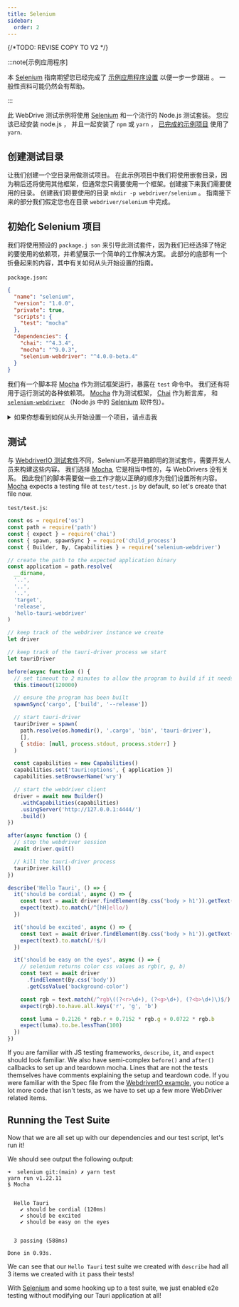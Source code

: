 ```yaml
---
title: Selenium
sidebar:
  order: 2
---
```

{/*TODO: REVISE COPY TO V2 */}


:::note[示例应用程序]

本 [Selenium][] 指南期望您已经完成了 [示例应用程序设置][] 以便一步一步跟进 。 一般性资料可能仍然会有帮助。

:::

此 WebDrive 测试示例将使用 [Selenium][] 和一个流行的 Node.js 测试套装。 您应该已经安装 node.js ， 并且一起安装了 `npm` 或 `yarn` ， [已完成的示例项目][] 使用了 `yarn`.

## 创建测试目录

让我们创建一个空目录用做测试项目。 在此示例项目中我们将使用嵌套目录，因为稍后还将使用其他框架，但通常您只需要使用一个框架。创建接下来我们需要使用的目录。 创建我们将要使用的目录 `mkdir -p webdriver/selenium` 。 指南接下来的部分我们假定您也在目录 `webdriver/selenium` 中完成。

## 初始化 Selenium 项目

我们将使用预设的 `package.j son` 来引导此测试套件，因为我们已经选择了特定的要使用的依赖项，并希望展示一个简单的工作解决方案。 此部分的底部有一个折叠起来的内容，其中有关如何从头开始设置的指南。

`package.json`:

```json
{
  "name": "selenium",
  "version": "1.0.0",
  "private": true,
  "scripts": {
    "test": "mocha"
  },
  "dependencies": {
    "chai": "^4.3.4",
    "mocha": "^9.0.3",
    "selenium-webdriver": "^4.0.0-beta.4"
  }
}
```

我们有一个脚本将 [Mocha][] 作为测试框架运行，暴露在 `test` 命令中。 我们还有将用于运行测试的各种依赖项。 [Mocha][] 作为测试框架， [Chai][] 作为断言库， 和 [`selenium-webdriver`][] （Node.js 中的 [Selenium][] 软件包）。

<details>
<summary>如果你想看到如何从头开始设置一个项目，请点击我</summary>

如果你想从头安装依赖关系，只需运行以下命令。

<CommandTabs
	npm="npm install mocha chai selenium-webdriver"
	yarn="yarn add mocha chai selenium-webdriver"
/>

我建议将 `"test": "mocha"` 命令添加到 `package.json` 的 `"scripts"` 中，这样运行 Mocha 只需要执行

<CommandTabs
	npm="npm test"
	yarn="yarn test"
/>

</details>

## 测试

与 [WebdriverIO 测试套件](webdriverio#config)不同，Selenium不是开箱即用的测试套件，需要开发人员来构建这些内容。 我们选择 [Mocha][], 它是相当中性的，与 WebDrivers 没有关系。 因此我们的脚本需要做一些工作才能以正确的顺序为我们设置所有内容。 [Mocha][] expects a testing file at `test/test.js` by default, so let's create that file now.

`test/test.js`:

```js
const os = require('os')
const path = require('path')
const { expect } = require('chai')
const { spawn, spawnSync } = require('child_process')
const { Builder, By, Capabilities } = require('selenium-webdriver')

// create the path to the expected application binary
const application = path.resolve(
  __dirname,
  '..',
  '..',
  '..',
  'target',
  'release',
  'hello-tauri-webdriver'
)

// keep track of the webdriver instance we create
let driver

// keep track of the tauri-driver process we start
let tauriDriver

before(async function () {
  // set timeout to 2 minutes to allow the program to build if it needs to
  this.timeout(120000)

  // ensure the program has been built
  spawnSync('cargo', ['build', '--release'])

  // start tauri-driver
  tauriDriver = spawn(
    path.resolve(os.homedir(), '.cargo', 'bin', 'tauri-driver'),
    [],
    { stdio: [null, process.stdout, process.stderr] }
  )

  const capabilities = new Capabilities()
  capabilities.set('tauri:options', { application })
  capabilities.setBrowserName('wry')

  // start the webdriver client
  driver = await new Builder()
    .withCapabilities(capabilities)
    .usingServer('http://127.0.0.1:4444/')
    .build()
})

after(async function () {
  // stop the webdriver session
  await driver.quit()

  // kill the tauri-driver process
  tauriDriver.kill()
})

describe('Hello Tauri', () => {
  it('should be cordial', async () => {
    const text = await driver.findElement(By.css('body > h1')).getText()
    expect(text).to.match(/^[hH]ello/)
  })

  it('should be excited', async () => {
    const text = await driver.findElement(By.css('body > h1')).getText()
    expect(text).to.match(/!$/)
  })

  it('should be easy on the eyes', async () => {
    // selenium returns color css values as rgb(r, g, b)
    const text = await driver
      .findElement(By.css('body'))
      .getCssValue('background-color')

    const rgb = text.match(/^rgb\((?<r>\d+), (?<g>\d+), (?<b>\d+)\)$/).groups
    expect(rgb).to.have.all.keys('r', 'g', 'b')

    const luma = 0.2126 * rgb.r + 0.7152 * rgb.g + 0.0722 * rgb.b
    expect(luma).to.be.lessThan(100)
  })
})
```

If you are familiar with JS testing frameworks, `describe`, `it`, and `expect` should look familiar. We also have
semi-complex `before()` and `after()` callbacks to set up and teardown mocha. Lines that are not the tests themselves
have comments explaining the setup and teardown code. If you were familiar with the Spec file from the
[WebdriverIO example](webdriverio#spec), you notice a lot more code that isn't tests, as we have to set up a few
more WebDriver related items.

## Running the Test Suite

Now that we are all set up with our dependencies and our test script, let's run it!


<CommandTabs
	npm="npm test"
	yarn="yarn test"
/>

We should see output the following output:

```text
➜  selenium git:(main) ✗ yarn test
yarn run v1.22.11
$ Mocha


  Hello Tauri
    ✔ should be cordial (120ms)
    ✔ should be excited
    ✔ should be easy on the eyes


  3 passing (588ms)

Done in 0.93s.
```

We can see that our `Hello Tauri` test suite we created with `describe` had all 3 items we created with `it` pass their
tests!

With [Selenium] and some hooking up to a test suite, we just enabled e2e testing without modifying our Tauri
application at all!

[示例应用程序设置]: /zh-cn/guides/test/webdriver/example/setup

[Selenium]: https://selenium.dev/
[已完成的示例项目]: https://github.com/chippers/hello_tauri
[Mocha]: https://mochajs.org/
[Chai]: https://www.chaijs.com/
[`selenium-webdriver`]: https://www.npmjs.com/package/selenium-webdriver
